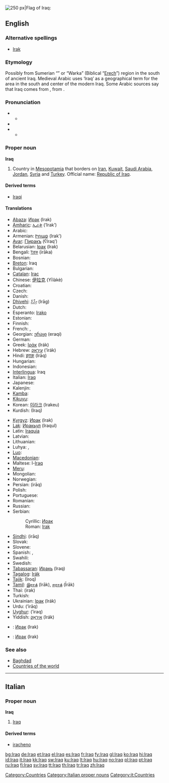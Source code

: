 {{wikipedia}}
[[Image:Flag of Iraq.svg|thumb|right|250 px|Flag of Iraq: {{Arab|[[الله أكبر]]}}]]
{{also|İraq}}
==English==

===Alternative spellings===
* [[Irak]]

===Etymology===
Possibly from Sumerian “{{w|Uruk}}” or “Warka” (Biblical “[[Erech]]”) region in the south of ancient Iraq. Medieval Arabic uses ‘Iraq’ as a geographical term for the area in the south and center of the modern Iraq. Some Arabic sources say that Iraq comes from {{term|عريق||deep-rooted|tr={{IPAchar|ʕarí:q}}|lang=ar|sc=Arab}}, from {{term|عرق||root|tr={{IPAchar|ʕirq}}|lang=ar|sc=Arab}}.

===Pronunciation===
* {{IPA|/ɪrɑːk/}}
** {{rhymes|ɑːk}}
* {{IPA|/ɪræk/}}
* {{IPA|/aɪræk/}}
** {{rhymes|æk}}

===Proper noun===
'''Iraq'''

# Country in [[Mesopotamia]] that borders on [[Iran]], [[Kuwait]], [[Saudi Arabia]], [[Jordan]], [[Syria]] and [[Turkey]]. Official name: [[Republic of Iraq]].

====Derived terms====
* [[Iraqi]]

====Translations====
{{trans-top|country}}
* [[Abaza]]: [[Ирак]] (Irak)
* [[Amharic]]: [[ኢራቅ]] (’Irak’)
* Arabic: {{Arab|[[العراق]]}} {{IPAchar|(al-ʕirāq)}}
* Armenian: [[Իրաք]] (Irak')
* [[Avar]]: [[ГІиракъ]] (ʕIraqʼ)
* Belarusian: [[Ірак]] (Irak) {{m}}
* Bengali: [[ইরাক]] (irāka)
* Bosnian: {{t-|bs|Irak|m}}
* [[Breton]]: Iraq
* Bulgarian: {{t+|bg|Ирак|m|tr=Irák|sc=Cyrl}}
* [[Catalan]]: [[Irac]]
* Chinese: [[伊拉克]] (Yīlàkè)
* Croatian: {{t+|hr|Irak|m|alt=Ìrāk}}
* Czech: {{t-|cs|Irák|m}}
* Danish: {{t-|da|Irak}}
* [[Dhivehi]]: [[އިރާގް]] (Irāg)
* Dutch: {{t+|nl|Irak}}
* Esperanto: [[Irako]]
* Estonian: {{t-|et|Iraak}}
* Finnish: {{t+|fi|Irak}}
* French: {{t+|fr|Iraq|m}}, {{t+|fr|Irak|m}}
* Georgian: [[ერაყი]] (eraqi)
* German: {{t+|de|Irak|m}}
* Greek: [[Ιράκ]] (Irák) {{n}}
* Hebrew: [[עיראק]] (’irák)
* Hindi: [[इराक़]] (Irāq)
* Hungarian: {{t+|hu|Irak}}
* Indonesian: {{t-|id|Irak|xs=Indonesian}}
* [[Interlingua]]: Iraq
* Italian: [[Iraq#Itaian|Iraq]] {{m}}
* Japanese: {{t-|ja|イラク|tr=Iraku|sc=Jpan}}
* Kalenjin: {{tø|kln|Irak}}
* [[Kamba]]: {{tø|kam|Iraki}}
* [[Kikuyu]]: {{tø|ki|Irak}}
* Korean: [[이라크]] (Irakeu)
* Kurdish: {{fa-Arab|[[عێراق]]}} (Iraq)
{{trans-mid}}
* [[Kyrgyz]]: [[Ирак]] (Irak)
* [[Lak]]: [[Иракьул]] (Iraqul)
* Latin: [[Iraquia]] {{f}}
* Latvian: {{t-|lv|Irāka|xs=Latvian}}
* Lithuanian: {{t+|lt|Irakas|xs=Lithuanian}}
* Luhya: {{tø|luy|Irak}},  {{tø|luy|Irak}}
* [[Luo]]: {{tø|luo|Irak}}
* [[Macedonian]]: {{t+|mk|Ирак|m|tr=Írak|sc=Cyrl|xs=Macedonian}}
* Maltese: l-[[Iraq]]
* [[Meru]]: {{tø|mer|Iraki}}
* Mongolian: {{t-|mn|Ирак|tr=Irak|sc=Cyrl|xs=Mongolian}}
* Norwegian: {{t+|no|Irak}}
* Persian: {{fa-Arab|[[عراق]]}} (irāq)
* Polish: {{t+|pl|Irak|m}}
* Portuguese: {{t+|pt|Iraque}}
* Romanian: {{t-|ro|Irak|n}}
* Russian: {{t+|ru|Ирак|m|tr=Irák|sc=Cyrl}}
* Serbian:
*: Cyrillic: [[Ирак#Serbian|Ирак]] {{m}}
*: Roman: [[Irak#Serbian|Irak]] {{m}}
* [[Sindhi]]: {{sd-Arab|[[عراق]]}} (irāq)
* Slovak: {{t-|sk|Irák}}
* Slovene: {{t+|sl|Irak}}
* Spanish: {{t+|es|Iraq|m}}, {{t+|es|Irak|m}}
* Swahili: {{t|sw|Iraki}}
* Swedish: {{t+|sv|Irak}}
* [[Tabassaran]]: [[Иракь]] (Iraq)
* [[Tagalog]]: [[Irák]]
* [[Tajik]]: {{Cyrl|[[Ироқ]]}} (Iroq)
* [[Tamil]]: [[இராக்]] (Irāk), [[ஈராக்]] (Īrāk)
* Thai: {{Thai|[[อิรัก]]}} (irak)
* Turkish: {{t+|tr|Irak}}
* Ukrainian: [[Ірак]] (Irák) {{m}}
* Urdu: {{ur-Arab|[[عراق]]}} (’irāq)
* [[Uyghur]]: {{ug-Arab|[[ﺋﯩﺮﺍﻕ]]}} (’iraq)
* Yiddish: [[איראַק]] (Irák)
{{trans-bottom}}

{{checktrans-top}}
* {{ttbc|Northern Altai}}: [[Ирак]] (Irak)
{{checktrans-mid}}
* {{ttbc|Southern Altai}}: [[Ирак]] (Irak)
{{checktrans-bottom}}

===See also===
* [[Baghdad]]
* [[Appendix:Countries of the world|Countries of the world]]

[[Category:Countries]]

----

==Italian==
{{wikipedia|lang=it}}

===Proper noun===
'''Iraq''' {{m}}

# [[Iraq#English|Iraq]]

====Derived terms====
* [[iracheno]]

[[Category:Italian proper nouns]]
[[Category:it:Countries]]

[[bg:Iraq]]
[[de:Iraq]]
[[et:Iraq]]
[[el:Iraq]]
[[es:Iraq]]
[[fr:Iraq]]
[[fy:Iraq]]
[[gl:Iraq]]
[[ko:Iraq]]
[[hi:Iraq]]
[[id:Iraq]]
[[it:Iraq]]
[[kk:Iraq]]
[[sw:Iraq]]
[[ku:Iraq]]
[[lt:Iraq]]
[[hu:Iraq]]
[[no:Iraq]]
[[pl:Iraq]]
[[pt:Iraq]]
[[ru:Iraq]]
[[fi:Iraq]]
[[sv:Iraq]]
[[tt:Iraq]]
[[th:Iraq]]
[[tr:Iraq]]
[[zh:Iraq]]